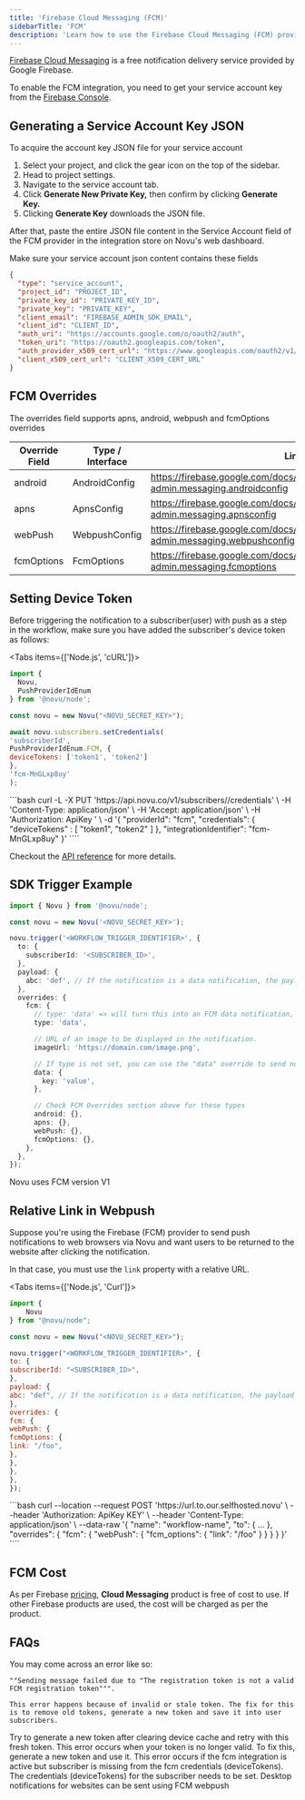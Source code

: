 ```yaml
---
title: 'Firebase Cloud Messaging (FCM)'
sidebarTitle: 'FCM'
description: 'Learn how to use the Firebase Cloud Messaging (FCM) provider to send push notifications using Novu'
---
```



[Firebase Cloud Messaging](https://firebase.google.com/docs/cloud-messaging) is a free notification delivery service provided by Google Firebase.

To enable the FCM integration, you need to get your service account key from the [Firebase Console](https://console.firebase.google.com/).

## Generating a Service Account Key JSON

To acquire the account key JSON file for your service account

1. Select your project, and click the gear icon on the top of the sidebar.
2. Head to project settings.
3. Navigate to the service account tab.
4. Click **Generate New Private Key,** then confirm by clicking **Generate Key.**
5. Clicking **Generate Key** downloads the JSON file.

After that, paste the entire JSON file content in the Service Account field of the FCM provider in the integration store on Novu's web dashboard.

Make sure your service account json content contains these fields

```json
{
  "type": "service_account",
  "project_id": "PROJECT_ID",
  "private_key_id": "PRIVATE_KEY_ID",
  "private_key": "PRIVATE_KEY",
  "client_email": "FIREBASE_ADMIN_SDK_EMAIL",
  "client_id": "CLIENT_ID",
  "auth_uri": "https://accounts.google.com/o/oauth2/auth",
  "token_uri": "https://oauth2.googleapis.com/token",
  "auth_provider_x509_cert_url": "https://www.googleapis.com/oauth2/v1/certs",
  "client_x509_cert_url": "CLIENT_X509_CERT_URL"
}
```

## FCM Overrides

The overrides field supports apns, android, webpush and fcmOptions overrides

| Override Field | Type / Interface | Link                                                                                         |
| -------------- | ---------------- | -------------------------------------------------------------------------------------------- |
| android        | AndroidConfig    | https://firebase.google.com/docs/reference/admin/node/firebase-admin.messaging.androidconfig |
| apns           | ApnsConfig       | https://firebase.google.com/docs/reference/admin/node/firebase-admin.messaging.apnsconfig    |
| webPush        | WebpushConfig    | https://firebase.google.com/docs/reference/admin/node/firebase-admin.messaging.webpushconfig |
| fcmOptions     | FcmOptions       | https://firebase.google.com/docs/reference/admin/node/firebase-admin.messaging.fcmoptions    |

## Setting Device Token

Before triggering the notification to a subscriber(user) with push as a step in the workflow, make sure you have added the subscriber's device token as follows:

<Tabs items={['Node.js', 'cURL']}>
<Tab value="Node.js">
```javascript
import {
  Novu,
  PushProviderIdEnum
} from '@novu/node';

const novu = new Novu("<NOVU_SECRET_KEY>");

await novu.subscribers.setCredentials(
'subscriberId',
PushProviderIdEnum.FCM, {
deviceTokens: ['token1', 'token2']
},
'fcm-MnGLxp8uy'
);

````
</Tab>
<Tab value="cURL">
```bash
curl -L -X PUT 'https://api.novu.co/v1/subscribers/<SUBSCRIBER_ID>/credentials' \
-H 'Content-Type: application/json' \
-H 'Accept: application/json' \
-H 'Authorization: ApiKey <NOVU_SECRET_KEY>' \
-d '{
  "providerId": "fcm",
  "credentials": {
    "deviceTokens" : [
      "token1",
      "token2"
    ]
  },
  "integrationIdentifier": "fcm-MnGLxp8uy"
}'
````

</Tab>
</Tabs>

Checkout the [API reference](/api-reference/subscribers/subscribers-v1-controller_update-subscriber-channel) for more details.

## SDK Trigger Example

```typescript
import { Novu } from '@novu/node';

const novu = new Novu('<NOVU_SECRET_KEY>');

novu.trigger('<WORKFLOW_TRIGGER_IDENTIFIER>', {
  to: {
    subscriberId: '<SUBSCRIBER_ID>',
  },
  payload: {
    abc: 'def', // If the notification is a data notification, the payload will be sent as the data
  },
  overrides: {
    fcm: {
      // type: 'data' => will turn this into an FCM data notification, where the payload is sent as a data notification. If the type is not set, you can use the "data" override to send notification messages with optional data payload
      type: 'data',

      // URL of an image to be displayed in the notification.
      imageUrl: 'https://domain.com/image.png',

      // If type is not set, you can use the "data" override to send notification messages with optional data payload
      data: {
        key: 'value',
      },

      // Check FCM Overrides section above for these types
      android: {},
      apns: {},
      webPush: {},
      fcmOptions: {},
    },
  },
});
```

<Callout> Novu uses FCM version V1</Callout>

## Relative Link in Webpush

Suppose you're using the Firebase (FCM) provider to send push notifications to web browsers via Novu and want users to be returned to the website after clicking the notification.

In that case, you must use the `link` property with a relative URL.

<Tabs items={['Node.js', 'Curl']}>
<Tab value="Node.js">
```javascript
import {
    Novu
} from "@novu/node";

const novu = new Novu("<NOVU_SECRET_KEY>");

novu.trigger("<WORKFLOW_TRIGGER_IDENTIFIER>", {
to: {
subscriberId: "<SUBSCRIBER_ID>",
},
payload: {
abc: "def", // If the notification is a data notification, the payload will be sent as the data
},
overrides: {
fcm: {
webPush: {
fcmOptions: {
link: "/foo",
},
},
},
},
});

````
</Tab>
<Tab value="Curl">
```bash
curl --location --request POST 'https://url.to.our.selfhosted.novu' \
    --header 'Authorization: ApiKey KEY' \
    --header 'Content-Type: application/json' \
    --data-raw '{
        "name": "workflow-name",
        "to": {
            ...
        },
        "overrides": {
          "fcm": {
            "webPush": {
              "fcm_options": {
                "link": "/foo"
              }
            }
          }
        }
      }'
````

</Tab>
</Tabs>

## FCM Cost

As per Firebase [pricing](https://firebase.google.com/pricing), **Cloud Messaging** product is free of cost to use. If other Firebase products are used, the cost will be charged as per the product.

## FAQs

<Accordions>
  <Accordion title="The registration token is not a valid FCM registration token">
    You may come across an error like so:

    ""Sending message failed due to "The registration token is not a valid FCM registration token""".

    This error happens because of invalid or stale token. The fix for this is to remove old tokens, generate a new token and save it into user subscribers.

  </Accordion>
  <Accordion title="FCM notifications sent successfully with no error but push notification is not received in device">
    Try to generate a new token after clearing device cache and retry with this fresh token.
  </Accordion>
  <Accordion title="Sending message failed due to 'Requested entity was not found'">
    This error occurs when your token is no longer valid. To fix this, generate a new token and use it.
  </Accordion>
  <Accordion title="Subscriber does not have a configured channel error">
    This error occurs if the fcm integration is active but subscriber is missing from the fcm credentials (deviceTokens). The credentials (deviceTokens) for the subscriber needs to be set. 
  </Accordion>
   <Accordion title="How to send desktop notifications using FCM">
    Desktop notifications for websites can be sent using FCM webpush
  </Accordion>
</Accordions>
